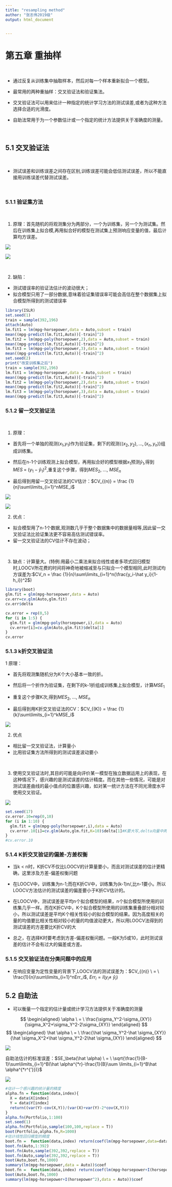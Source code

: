 ---
title: "resampling method"
author: "张志伟2019级"
output: html_document


---

# 第五章 重抽样

\

* 通过反复从训练集中抽取样本，然后对每一个样本重新拟合一个模型。

* 最常用的两种重抽样：交叉验证法和验证集法。

* 交叉验证法可以用来估计一种指定的统计学习方法的测试误差,或者为这种方法选择合适的光滑度。

* 自助法常用于为一个参数估计或一个指定的统计方法提供关于准确度的测量。

\

## 5.1 交叉验证法

\

* 测试误差和训练误差之间存在区别,训练误差可能会低估测试误差，所以不能直接用训练误差代替测试误差。

\

### 5.1.1 验证集方法

\

1. 原理：首先随机的将观测集分为两部分，一个为训练集，另一个为测试集。然后在训练集上拟合模,再用拟合好的模型在测试集上预测响应变量的值，最后计算均方误差。

![](http://i1.fuimg.com/611786/a14325a0deeb1f66.png)

![](http://i1.fuimg.com/611786/c409261557a6f639.png)

\

2. 缺陷：
* 测试错误率的验证法估计的波动很大；
* 拟合模型只用了一部分数据,意味着验证集错误率可能会高估在整个数据集上拟合模型所得到的测试错误率

```{r,echo=TRUE,warning=FALSE}
library(ISLR)
set.seed(1)
train = sample(392,196)
attach(Auto)
lm.fit1 = lm(mpg~horsepower,data = Auto,subset = train)
mean((mpg-predict(lm.fit1,Auto))[-train]^2)
lm.fit2 = lm(mpg~poly(horsepower,2),data = Auto,subset = train)
mean((mpg-predict(lm.fit2,Auto))[-train]^2)
lm.fit3 = lm(mpg~poly(horsepower,3),data = Auto,subset = train)
mean((mpg-predict(lm.fit3,Auto))[-train]^2)
set.seed(2)
print("改变训练集之后")
train = sample(392,196)
lm.fit1 = lm(mpg~horsepower,data = Auto,subset = train)
mean((mpg-predict(lm.fit1,Auto))[-train]^2)
lm.fit2 = lm(mpg~poly(horsepower,2),data = Auto,subset = train)
mean((mpg-predict(lm.fit2,Auto))[-train]^2)
lm.fit3 = lm(mpg~poly(horsepower,3),data = Auto,subset = train)
mean((mpg-predict(lm.fit3,Auto))[-train]^2)
```


### 5.1.2 留一交叉验证法

\

1. 原理：

* 首先将一个单独的观测($x_1$,$y_1$)作为验证集，剩下的观测$\{(x_2,y_2),\dots,(x_n,y_n)\}$组成训练集。

* 然后在n-1个训练观测上拟合模型，再用拟合好的模型根据$x_1$预测$\hat y_1$,得到$MES_ \ = \ (y_1-\hat y_1)^2$,重复这个步骤，得到$MES_2, \ \dots, \ MSE_n$

* 最后得到用留一交叉验证法的CV估计：$CV_{(n)} = \frac {1}{n}\sum\limits_{i=1}^nMSE_i$

![](http://i1.fuimg.com/611786/0f315f50339579b9.png)

![](http://i1.fuimg.com/611786/26b39b3d0f32d583.png)

2. 优点：
* 拟合模型用了n-1个数据,观测数几乎于整个数据集中的数据量相等,因此留一交叉验证法比验证集法更不容易高估测试错误率。
* 留一交叉验证法的CV估计不存在波动；

\

3. 缺点：计算量大。(特例:用最小二乘法来拟合线性或者多项式回归模型时,LOOCV所花费的时间将神奇地被缩减至与只拟合一个模型相同,此时测试均方误差为:$CV_n = \frac {1}{n}\sum\limits_{i=1}^n(\frac{y_i-\hat y_i}{1-h_i})^2$)

```{r,echo=TRUE,warning=FALSE}
library(boot)
glm.fit = glm(mpg~horsepower,data = Auto)
cv.err=cv.glm(Auto,glm.fit)
cv.err$delta

cv.error = rep(0,5)
for (i in 1:5) {
  glm.fit = glm(mpg~poly(horsepower,i),data = Auto)
  cv.error[i]=cv.glm(Auto,glm.fit)$delta[1]
}
cv.error
```


### 5.1.3 k折交叉验证法

1 原理：

* 首先将观测集随机分为K个大小基本一致的折。

* 然后将一个折作为验证集，在剩下的k-1折组成训练集上拟合模型，计算$MSE_1$

* 重复这个步骤K次,得到$MES_2, \ \dots, \ MSE_n$

* 最后得到用K折交叉验证法的CV：$CV_{(K)} = \frac {1}{k}\sum\limits_{i=1}^kMSE_i$

![](http://i1.fuimg.com/611786/302ce8ef4e751458.png)

2. 优点
* 相比留一交叉验证法，计算量小
* 比用验证集方法所得到的测试误差波动要小

\

3. 使用交叉验证法时,其目的可能是向评价某一模型在独立数据运用上的表现，在这种情况下，感兴趣的是测试误差的估计精度。而在其他一些情况，可能是对测试误差曲线的最小值点的位置感兴趣，如对某一统计方法在不同光滑度水平使用交叉验证。

![](http://i1.fuimg.com/611786/034f190534ab4c9a.png)

```{r,echo=TRUE,warning=FALSE}
set.seed(17)
cv.error.10=rep(0,10)
for (i in 1:10) {
  glm.fit = glm(mpg~poly(horsepower,i),data = Auto)
  cv.error.10[i]=cv.glm(Auto,glm.fit,K=10)$delta[1]#K要大写,delta向量中两个指是不一样的
}
#cv.error.10
```


### 5.1.4 K折交叉验证的偏差-方差权衡

* 当k < n时，K折CV不仅比LOOCV的计算量要小，而且对测试误差的估计更精确，这里涉及方差-偏差权衡问题

* 在LOOCV中，训练集为n-1;而在K折CV中，训练集为(k-1)n/,比n-1要小。所以LOOCV方法估计的测试误差的偏差要小于K折CV估计的。

* 在LOOCV中，测试误差是平均n个拟合模型的结果，n个拟合模型所使用的训练集几乎一样。而在K折CV中，K个拟合模型所使用的训练集重叠部分相对较小，所以测试误差是平均K个相关性较小的拟合模型的结果。因为高度相关的量的均值要比相关性相对较小的量的均值波动更大，所以用LOOCV法得到的测试误差的方差要比K折CV的大

* 总之，在选择K时要考虑到方差-偏差权衡问题。一般K为5或10，此时测试误差的估计不会有过大的偏差或方差。


### 5.1.5 交叉验证法在分类问题中的应用

* 在响应变量为定性变量的背景下,LOOCV法的测试误差为：$CV_{(n)} \ = \ \frac{1}{n}\sum\limits_{i=1}^nErr_i$, $Err_i=I(y_i\not = \ \hat y_i)$


## 5.2 自助法

* 可以衡量一个指定的估计量或统计学习方法提供关于准确度的测量

$$
\begin{aligned}
\alpha \ = \ \frac{\sigma_Y^2-\sigma_{XY}}{\sigma_X^2+\sigma_Y^2-2\sigma_{XY}}
\end{aligned}
$$
$$
\begin{aligned}
\hat \alpha \ = \ \frac{\hat \sigma_Y^2-\hat \sigma_{XY}}{\hat \sigma_X^2+\hat \sigma_Y^2-2\hat \sigma_{XY}}
\end{aligned}
$$

![](http://i1.fuimg.com/611786/558e4b495d264a50.png)



自助法估计的标准误差：$SE_\beta(\hat \alpha) \ = \ \sqrt{\frac{1}{B-1}\sum\limits_{i=1}^B(\hat \alpha^{*r}-\frac{1}{B}\sum \limits_{i=1}^B\hat \alpha^{*r^{'}})}$


![](http://i1.fuimg.com/611786/5393437ea6ef1b9e.png)
 
```{r,echo=TRUE,warning=FALSE}
#估计一个感兴趣的统计量的精度
alpha.fn = function(data,index){
  X = data$X[index]
  Y = data$Y[index]
  return((var(Y)-cov(X,Y))/(var(X)+var(Y)-2*cov(X,Y)))
}
alpha.fn(Portfolio,1:100)
set.seed(1)
alpha.fn(Portfolio,sample(100,100,replace = T))
boot(Portfolio,alpha.fn,R=1000)
#估计线性回归模型的精度
boot.fn =  function(data,index) return(coef(lm(mpg~horsepower,data=data,subset = index)))
boot.fn(Auto,1:392)
boot.fn(Auto,sample(392,392,replace = T))
boot.fn(Auto,sample(392,392,replace = T))
boot(Auto,boot.fn,1000)
summary(lm(mpg~horsepower,data = Auto))$coef
boot.fn =  function(data,index) return(coef(lm(mpg~horsepower+I(horsepower^2),data=data,subset = index)))
boot(Auto,boot.fn,1000)
summary(lm(mpg~horsepower+I(horsepower^2),data = Auto))$coef
```























































